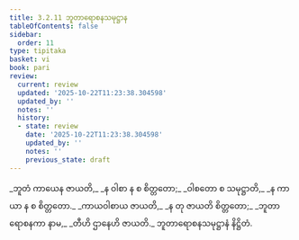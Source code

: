 ```yaml
---
title: 3.2.11 ဘူတာရောစနသမုဋ္ဌာန
tableOfContents: false
sidebar:
  order: 11
type: tipitaka
basket: vi
book: pari
review:
  current: review
  updated: '2025-10-22T11:23:38.304598'
  updated_by: ''
  notes: ''
  history:
  - state: review
    date: '2025-10-22T11:23:38.304598'
    updated_by: ''
    notes: ''
    previous_state: draft
---
```



<ReviewStatus review={frontmatter.review} showDetails={true} />

<HypothesisAnnotation frontmatter={frontmatter} />

<DynamicBreadcrumb />

<Division number="268" book="pari" e="ch" v="5" p="163">

<Paragraph number="1142" type="verses" book="pari">
_ဘူတံ ကာယေန ဇာယတိ,_  
_န ဝါစာ န စ စိတ္တတော;_  
_ဝါစတော စ သမုဋ္ဌာတိ,_  
_န ကာယာ န စ စိတ္တတော._  

</Paragraph>

<Paragraph number="1143" type="verses" book="pari">
_ကာယဝါစာယ ဇာယတိ,_  
_န တု ဇာယတိ စိတ္တတော;_  
_ဘူတာရောစနကာ နာမ,_  
_တီဟိ ဌာနေဟိ ဇာယတိ._  


</Paragraph>
</Division>

<Paragraph number="1144" type="center" book="pari">
ဘူတာရောစနသမုဋ္ဌာနံ နိဋ္ဌိတံ.
</Paragraph>
